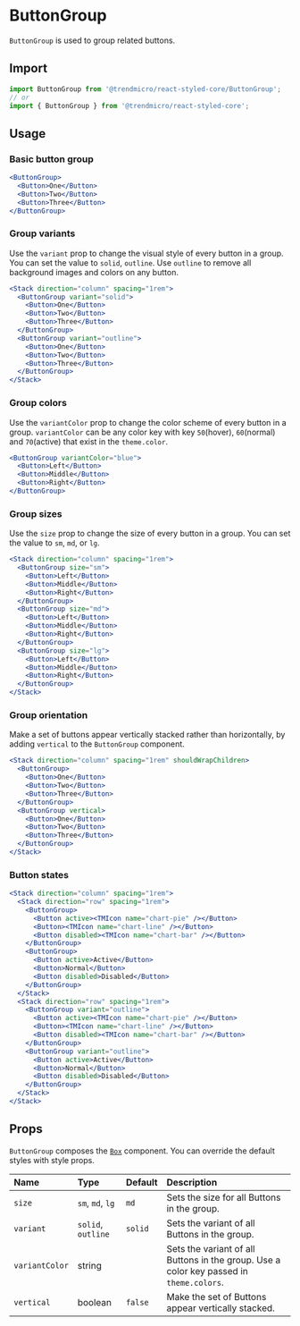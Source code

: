 # ButtonGroup

`ButtonGroup` is used to group related buttons.

## Import

```js
import ButtonGroup from '@trendmicro/react-styled-core/ButtonGroup';
// or
import { ButtonGroup } from '@trendmicro/react-styled-core';
```

## Usage

### Basic button group

```jsx
<ButtonGroup>
  <Button>One</Button>
  <Button>Two</Button>
  <Button>Three</Button>
</ButtonGroup>
```

### Group variants

Use the `variant` prop to change the visual style of every button in a group. You can set the value to `solid`, `outline`. Use `outline` to remove all background images and colors on any button.

```jsx
<Stack direction="column" spacing="1rem">
  <ButtonGroup variant="solid">
    <Button>One</Button>
    <Button>Two</Button>
    <Button>Three</Button>
  </ButtonGroup>
  <ButtonGroup variant="outline">
    <Button>One</Button>
    <Button>Two</Button>
    <Button>Three</Button>
  </ButtonGroup>
</Stack>
```

### Group colors

Use the `variantColor` prop to change the color scheme of every button in a group. `variantColor` can be any color key with key `50`(hover), `60`(normal) and `70`(active) that exist in the `theme.color`.

```jsx
<ButtonGroup variantColor="blue">
  <Button>Left</Button>
  <Button>Middle</Button>
  <Button>Right</Button>
</ButtonGroup>
```

### Group sizes

Use the `size` prop to change the size of every button in a group. You can set the value to `sm`, `md`, or `lg`.

```jsx
<Stack direction="column" spacing="1rem">
  <ButtonGroup size="sm">
    <Button>Left</Button>
    <Button>Middle</Button>
    <Button>Right</Button>
  </ButtonGroup>
  <ButtonGroup size="md">
    <Button>Left</Button>
    <Button>Middle</Button>
    <Button>Right</Button>
  </ButtonGroup>
  <ButtonGroup size="lg">
    <Button>Left</Button>
    <Button>Middle</Button>
    <Button>Right</Button>
  </ButtonGroup>
</Stack>
```

### Group orientation

Make a set of buttons appear vertically stacked rather than horizontally, by adding `vertical` to the `ButtonGroup` component.

```jsx
<Stack direction="column" spacing="1rem" shouldWrapChildren>
  <ButtonGroup>
    <Button>One</Button>
    <Button>Two</Button>
    <Button>Three</Button>
  </ButtonGroup>
  <ButtonGroup vertical>
    <Button>One</Button>
    <Button>Two</Button>
    <Button>Three</Button>
  </ButtonGroup>
</Stack>
```

### Button states

```jsx
<Stack direction="column" spacing="1rem">
  <Stack direction="row" spacing="1rem">
    <ButtonGroup>
      <Button active><TMIcon name="chart-pie" /></Button>
      <Button><TMIcon name="chart-line" /></Button>
      <Button disabled><TMIcon name="chart-bar" /></Button>
    </ButtonGroup>
    <ButtonGroup>
      <Button active>Active</Button>
      <Button>Normal</Button>
      <Button disabled>Disabled</Button>
    </ButtonGroup>
  </Stack>
  <Stack direction="row" spacing="1rem">
    <ButtonGroup variant="outline">
      <Button active><TMIcon name="chart-pie" /></Button>
      <Button><TMIcon name="chart-line" /></Button>
      <Button disabled><TMIcon name="chart-bar" /></Button>
    </ButtonGroup>
    <ButtonGroup variant="outline">
      <Button active>Active</Button>
      <Button>Normal</Button>
      <Button disabled>Disabled</Button>
    </ButtonGroup>
  </Stack>
</Stack>
```

## Props

`ButtonGroup` composes the [`Box`](./box) component. You can override the default styles with style props.

| Name | Type | Default | Description |
| :--- | :--- | :------ | :---------- |
| `size` | `sm`, `md`, `lg` | `md` | Sets the size for all Buttons in the group. |
| `variant` | `solid`, `outline` | `solid` | Sets the variant of all Buttons in the group. |
| `variantColor` | string | | Sets the variant of all Buttons in the group. Use a color key passed in `theme.colors`. |
| `vertical` | boolean | `false` | Make the set of Buttons appear vertically stacked. |
